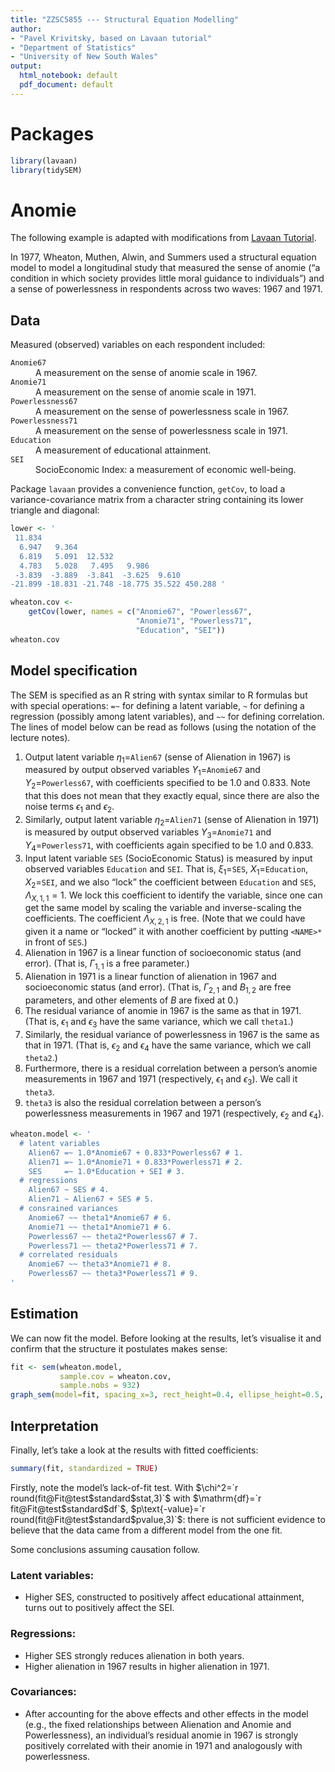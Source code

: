 ```yaml
---
title: "ZZSC5855 --- Structural Equation Modelling"
author:
- "Pavel Krivitsky, based on Lavaan tutorial"
- "Department of Statistics"
- "University of New South Wales"
output:
  html_notebook: default
  pdf_document: default
---
```



# Packages
```r
library(lavaan)
library(tidySEM)
```

# Anomie
The following example is adapted with modifications from [Lavaan Tutorial](http://lavaan.ugent.be/tutorial/cov.html).

In 1977, Wheaton, Muthen, Alwin, and Summers used a structural equation model to model a longitudinal study that measured the sense of anomie ("a condition in which society provides little moral guidance to individuals") and a sense of powerlessness in respondents across two waves: 1967 and 1971.

## Data
Measured (observed) variables on each respondent included:

`Anomie67`
: A measurement on the sense of anomie scale in 1967.

`Anomie71`
: A measurement on the sense of anomie scale in 1971.

`Powerlessness67`
: A measurement on the sense of powerlessness scale in 1967.

`Powerlessness71`
: A measurement on the sense of powerlessness scale in 1971.

`Education`
: A measurement of educational attainment.

`SEI`
: SocioEconomic Index: a measurement of economic well-being.

Package `lavaan` provides a convenience function, `getCov`, to load a variance-covariance matrix from a character string containing its lower triangle and diagonal:
```r
lower <- '
 11.834
  6.947   9.364
  6.819   5.091  12.532
  4.783   5.028   7.495   9.986
 -3.839  -3.889  -3.841  -3.625  9.610
-21.899 -18.831 -21.748 -18.775 35.522 450.288 '

wheaton.cov <- 
    getCov(lower, names = c("Anomie67", "Powerless67", 
                            "Anomie71", "Powerless71",
                            "Education", "SEI"))
wheaton.cov
```

## Model specification
The SEM is specified as an R string with syntax similar to R formulas but with special operations: `=~` for defining a latent variable, `~` for defining a regression (possibly among latent variables), and `~~` for defining correlation. The lines of model below can be read as follows (using the notation of the lecture notes).

1. Output latent variable $\eta_1=$`Alien67` (sense of Alienation in 1967) is measured by output observed variables $Y_1=$`Anomie67` and $Y_2=$`Powerless67`, with coefficients specified to be 1.0 and 0.833. Note that this does not mean that they exactly equal, since there are also the noise terms $\epsilon_1$ and $\epsilon_2$.
2. Similarly, output latent variable $\eta_2=$`Alien71` (sense of Alienation in 1971) is measured by output observed variables $Y_3=$`Anomie71` and $Y_4=$`Powerless71`, with coefficients again specified to be 1.0 and 0.833.
3. Input latent variable `SES` (SocioEconomic Status) is measured by input observed variables `Education` and `SEI`. That is, $\xi_1=$`SES`, $X_1$=`Education`, $X_2$=`SEI`, and we also "lock" the coefficient between `Education` and `SES`, $\Lambda_{X,1,1}=1$. We lock this coefficient to identify the variable, since one can get the same model by scaling the variable and inverse-scaling the coefficients. The coefficient $\Lambda_{X,2,1}$ is free. (Note that we could have given it a name or "locked" it with another coefficient by putting `<NAME>*` in front of `SES`.)
4. Alienation in 1967 is a linear function of socioeconomic status (and error). (That is, $\Gamma_{1,1}$ is a free parameter.)
5. Alienation in 1971 is a linear function of alienation in 1967 and socioeconomic status (and error). (That is, $\Gamma_{2,1}$ and $B_{1,2}$ are free parameters, and other elements of $B$ are fixed at 0.)
6. The residual variance of anomie in 1967 is the same as that in 1971. (That is, $\epsilon_1$ and $\epsilon_3$ have the same variance, which we call `theta1`.)
7. Similarly, the residual variance of powerlessness in 1967 is the same as that in 1971. (That is, $\epsilon_2$ and $\epsilon_4$ have the same variance, which we call `theta2`.)
8. Furthermore, there is a residual correlation between a person's anomie measurements in 1967 and 1971 (respectively, $\epsilon_1$ and $\epsilon_3$). We call it `theta3`.
9. `theta3` is also the residual correlation between a person's powerlessness measurements in 1967 and 1971 (respectively, $\epsilon_2$ and $\epsilon_4$).

```r
wheaton.model <- '
  # latent variables
    Alien67 =~ 1.0*Anomie67 + 0.833*Powerless67 # 1.
    Alien71 =~ 1.0*Anomie71 + 0.833*Powerless71 # 2.
    SES     =~ 1.0*Education + SEI # 3.
  # regressions
    Alien67 ~ SES # 4.
    Alien71 ~ Alien67 + SES # 5.
  # consrained variances
    Anomie67 ~~ theta1*Anomie67 # 6.
    Anomie71 ~~ theta1*Anomie71 # 6.
    Powerless67 ~~ theta2*Powerless67 # 7.
    Powerless71 ~~ theta2*Powerless71 # 7.
  # correlated residuals
    Anomie67 ~~ theta3*Anomie71 # 8.
    Powerless67 ~~ theta3*Powerless71 # 9.
'
```

## Estimation

We can now fit the model. Before looking at the results, let's visualise it and confirm that the structure it postulates makes sense:
```r
fit <- sem(wheaton.model, 
           sample.cov = wheaton.cov, 
           sample.nobs = 932)
graph_sem(model=fit, spacing_x=3, rect_height=0.4, ellipse_height=0.5, text_height=2)
```

## Interpretation

Finally, let's take a look at the results with fitted coefficients:
```r
summary(fit, standardized = TRUE)
```
Firstly, note the model's lack-of-fit test. With $\chi^2=`r round(fit@Fit@test$standard$stat,3)`$ with $\mathrm{df}=`r fit@Fit@test$standard$df`$, $p\text{-value}=`r round(fit@Fit@test$standard$pvalue,3)`$: there is not sufficient evidence to believe that the data came from a different model from the one fit.

Some conclusions assuming causation follow.

### Latent variables:

* Higher SES, constructed to positively affect educational attainment, turns out to positively affect the SEI.

### Regressions:

* Higher SES strongly reduces alienation in both years.
* Higher alienation in 1967 results in higher alienation in 1971.

### Covariances:

* After accounting for the above effects and other effects in the model (e.g., the fixed relationships between Alienation and Anomie and Powerlessness), an individual's residual anomie in 1967 is strongly positively correlated with their anomie in 1971 and analogously with powerlessness.


